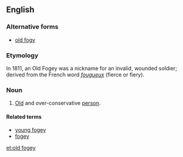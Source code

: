 ==English==

===Alternative forms===
* [[old fogy]]

===Etymology===
In 1811, an Old Fogey was a nickname for an invalid, wounded soldier; derived from the French word ''[[fougueux]]'' (fierce or fiery).

===Noun===
{{en-noun|head=[[old]] [[fogey]]|old fogies}}

# {{context|idiomatic|lang=en}} [[old|Old]] and over-conservative [[person]].

====Related terms====
* [[young fogey]]
* [[fogey]]
[[et:old fogey]]